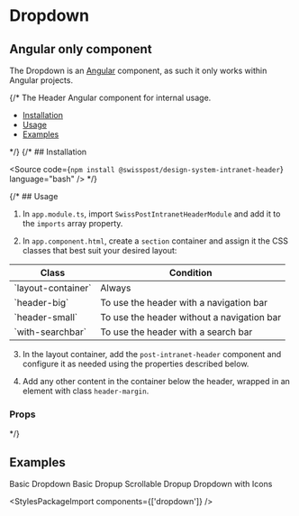 
<Meta of={DropdownStories} />

# Dropdown

<div className="alert alert-info alert-md">
  <h2 className="alert-heading">Angular only component</h2>
  <p>The Dropdown is an <a href="//Angular.io" target="_blank">Angular</a> component, as such it only works
    within Angular projects.</p>
</div>

{/* The Header Angular component for internal usage.

<ul>
  <li>
    <a href="#installation" target="_self">Installation</a>
  </li>
  <li>
    <a href="#usage" target="_self">Usage</a>
  </li>
  <li>
    <a href="#examples" target="_self">Examples</a>
  </li>
</ul> */}
{/* 
## Installation

<Source code={`npm install @swisspost/design-system-intranet-header`} language="bash" /> */}

{/* ## Usage

1. In `app.module.ts`, import `SwissPostIntranetHeaderModule` and add it to the `imports` array property.

<Source code={SampleUse} language="typescript" />

2. In `app.component.html`, create a `section` container and assign it the CSS classes that best suit your desired layout:

<div className="table-responsive">
  <table className="table">
    <thead>
      <tr>
        <th>Class</th>
        <th>Condition</th>
      </tr>
    </thead>
    <tbody>
      <tr>
        <td>`layout-container`</td>
        <td>Always</td>
      </tr>
      <tr>
        <td>`header-big`</td>
        <td>To use the header with a navigation bar</td>
      </tr>
      <tr>
        <td>`header-small`</td>
        <td>To use the header without a navigation bar</td>
      </tr>
      <tr>
        <td>`with-searchbar`</td>
        <td>To use the header with a search bar</td>
      </tr>
    </tbody>
  </table>
</div>

3. In the layout container, add the `post-intranet-header` component and configure it as needed using the properties described below.

4. Add any other content in the container below the header, wrapped in an element with class `header-margin`.

### Props

<ArgTypes of={IntranetHeaderStories} /> */}

## Examples

<PostTabs>
  <PostTabHeader slot="tabs" panel="basicDropdown">Basic Dropdown</PostTabHeader>
  <PostTabPanel name="basicDropdown">
    <Source code={SampleBasic} language="html" />
  </PostTabPanel>
  <PostTabHeader slot="tabs" panel="basicDropup">Basic Dropup</PostTabHeader>
  <PostTabPanel name="basicDropup">
    <Source code={SampleDropup} language="html" />
  </PostTabPanel>
  <PostTabHeader slot="tabs" panel="scrollableDropup">Scrollable Dropup</PostTabHeader>
  <PostTabPanel name="scrollableDropup">
    <Source code={SampleDropupScroll} language="html" />
  </PostTabPanel>
  <PostTabHeader slot="tabs" panel="dropdownIcon">Dropdown with Icons</PostTabHeader>
  <PostTabPanel name="dropdownIcon">
    <Source code={SampleIcons} language="html" />
  </PostTabPanel>
</PostTabs>

<StylesPackageImport components={['dropdown']} />
